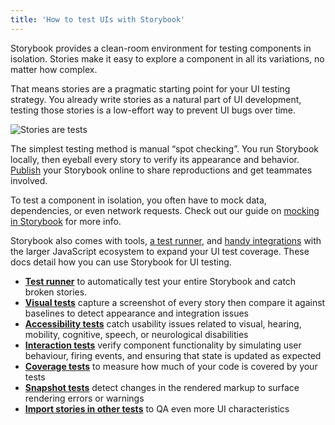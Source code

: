 ```yaml
---
title: 'How to test UIs with Storybook'
---
```


Storybook provides a clean-room environment for testing components in isolation. Stories make it easy to explore a component in all its variations, no matter how complex.

That means stories are a pragmatic starting point for your UI testing strategy. You already write stories as a natural part of UI development, testing those stories is a low-effort way to prevent UI bugs over time.

![Stories are tests](../_assets/writing-tests/stories-are-tests-cropped.gif)

The simplest testing method is manual “spot checking”. You run Storybook locally, then eyeball every story to verify its appearance and behavior. [Publish](../sharing/publish-storybook.mdx) your Storybook online to share reproductions and get teammates involved.

To test a component in isolation, you often have to mock data, dependencies, or even network requests. Check out our guide on [mocking in Storybook](../writing-stories/build-pages-with-storybook.mdx#mocking-connected-components) for more info.

Storybook also comes with tools, [a test runner](./test-runner.mdx), and [handy integrations](./importing-stories-in-tests.mdx) with the larger JavaScript ecosystem to expand your UI test coverage. These docs detail how you can use Storybook for UI testing.

* [**Test runner**](./test-runner.mdx) to automatically test your entire Storybook and catch broken stories.
* [**Visual tests**](./visual-testing.mdx) capture a screenshot of every story then compare it against baselines to detect appearance and integration issues
* [**Accessibility tests**](./accessibility-testing.mdx) catch usability issues related to visual, hearing, mobility, cognitive, speech, or neurological disabilities
* [**Interaction tests**](./interaction-testing.mdx) verify component functionality by simulating user behaviour, firing events, and ensuring that state is updated as expected
* [**Coverage tests**](./test-coverage.mdx) to measure how much of your code is covered by your tests
* [**Snapshot tests**](./snapshot-testing.mdx) detect changes in the rendered markup to surface rendering errors or warnings
* [**Import stories in other tests**](./importing-stories-in-tests.mdx) to QA even more UI characteristics
